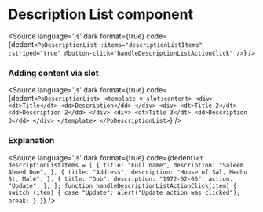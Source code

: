 # Description List component




<Meta title="Components/Description List" component={PoDescriptionList} />

<Description of={PoDescriptionList} />

<Canvas withToolbar>
    <Story id="components-description-list--list" />
</Canvas>

<Source
  language='js'
  dark
  format={true}
  code={dedent`
    <PoDescriptionList
        :items="descriptionListItems"
        :striped="true"
        @button-click="handleDescriptionListActionClick"
    />
  `}
/>

### Adding content via slot

<Source
  language='js'
  dark
  format={true}
  code={dedent`
    <PoDescriptionList>
      <template v-slot:content>
        <div>
          <dt>Title</dt>
          <dd>Description</dd>
        </div>
        <div>
          <dt>Title 2</dt>
          <dd>Description 2</dd>
        </div>
        <div>
          <dt>Title 3</dt>
          <dd>Description 3</dd>
        </div>
      </template>
    </PoDescriptionList>
  `}
/>

### Explanation

<ArgsTable of={PoDescriptionList} />

<Source
  language='js'
  dark
  format={true}
  code={dedent`
    let descriptionListItems = [
        {
            title: "Full name",
            description: "Saleem Ahmed Doe",
        },
        {
            title: "Address",
            description: "House of Sal, Medhu St, Malé",
        },
        {
            title: "Dob",
            description: "1972-02-05",
            action: "Update",
        },
    ];
    function handleDescriptionListActionClick(item) {
        switch (item) {
            case "Update":
            alert("Update action was clicked");
            break;
        }
    }
  `}
/>